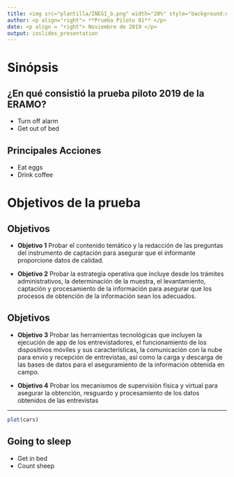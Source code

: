 ```yaml
---
title: <img src="plantilla/INEGI_b.png" width="20%" style="background:none; border:none" align="left"/> </br> <b> <p align="right"> Encuesta sobre Residuos Alimenticios y Materia Orgánica (ERAMO)</p> </b> </br>
author: <p align="right"> **Prueba Piloto 01** </p>
date: <p align = "right"> Noviembre de 2019 </p> 
output: ioslides_presentation
---
```




# **Sinópsis**

## **¿En qué consistió la prueba piloto 2019 de la ERAMO?**

- Turn off alarm
- Get out of bed

## **Principales Acciones**

- Eat eggs
- Drink coffee

# **Objetivos de la prueba**

## **Objetivos**

- **Objetivo 1** Probar el contenido temático y la redacción de las preguntas del instrumento de captación para asegurar que el informante proporcione datos de calidad.

- **Objetivo 2** Probar la estrategia operativa que incluye desde los trámites administrativos, la determinación de la muestra, el levantamiento, captación y procesamiento de la información para asegurar que los procesos de obtención de la información sean los adecuados.

## **Objetivos**

- **Objetivo 3** Probar las herramientas tecnológicas que incluyen la ejecución de app de los entrevistadores, el funcionamiento de los dispositivos móviles y sus características, la comunicación con la nube para envío y recepción de entrevistas, así como la carga y descarga de las bases de datos para el aseguramiento de la información obtenida en campo.

- **Objetivo 4** Probar los mecanismos de supervisión física y virtual para asegurar la obtención, resguardo y procesamiento de los datos obtenidos de las entrevistas


---

```r
plot(cars)
```

## Going to sleep

- Get in bed
- Count sheep